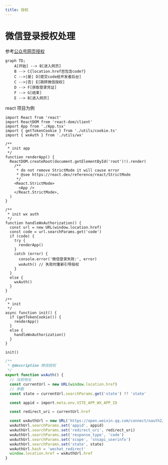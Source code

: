 ```yaml
---
title: 授权
---
```


# 微信登录授权处理

参考[公众号网页授权](https://developers.weixin.qq.com/doc/offiaccount/OA_Web_Apps/Wechat_webpage_authorization.html)

```mermaid
graph TD;
    A[开始] --> B[进入网页]
    B --> C{location.href否包含code?}
    C -->|是| D[提交code给开发者后台]
    C -->|否| E[跳转微信授权]
    D --> F[获取登录凭证]
    F --> G[结束]
    E --> B[进入网页]
```

react 项目为例

```tsx title="main.tsx"
import React from 'react'
import ReactDOM from 'react-dom/client'
import App from './App.tsx'
import { getTokenCookie } from './utils/cookie.ts'
import { wxAuth } from './utils/wx'

/**
 * init app
 */
function renderApp() {
  ReactDOM.createRoot(document.getElementById('root')!).render(
    /**
     * do not remove StrictMode it will cause error
     * @see https://react.dev/reference/react/StrictMode
     */
    <React.StrictMode>
      <App />
    </React.StrictMode>,
  )
}

/**
 * init wx auth
 */
function handleWxAuthorization() {
  const url = new URL(window.location.href)
  const code = url.searchParams.get('code')
  if (code) {
    try {
      renderApp()
    }
    catch (error) {
      console.error('微信登录失败:', error)
      wxAuth() // 失败时重新引导授权
    }
  }
  else {
    wxAuth()
  }
}

/**
 * init
 */
async function init() {
  if (getTokenCookie()) {
    renderApp()
  }
  else {
    handleWxAuthorization()
  }
}

init()
```

```ts title="./utils/wx.ts"
/**
 * @description 微信授权
 */
export function wxAuth() {
  // 当前地址
  const currentUrl = new URL(window.location.href)
  // 参数
  const state = currentUrl.searchParams.get('state') ?? 'state'

  const appid = import.meta.env.VITE_APP_WX_APP_ID

  const redirect_uri = currentUrl.href

  const wxAuthUrl = new URL('https://open.weixin.qq.com/connect/oauth2/authorize')
  wxAuthUrl.searchParams.set('appid', appid)
  wxAuthUrl.searchParams.set('redirect_uri', redirect_uri)
  wxAuthUrl.searchParams.set('response_type', 'code')
  wxAuthUrl.searchParams.set('scope', 'snsapi_userinfo')
  wxAuthUrl.searchParams.set('state', state)
  wxAuthUrl.hash = 'wechat_redirect'
  window.location.href = wxAuthUrl.href
}
```
